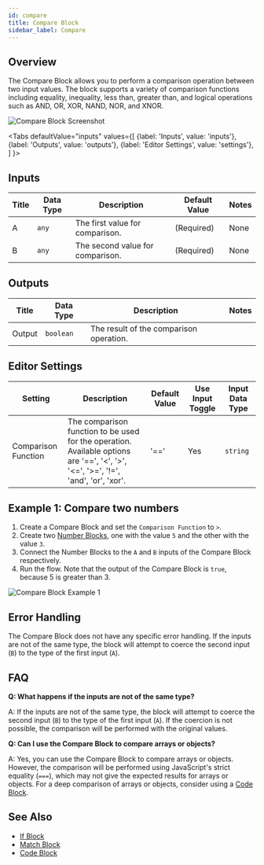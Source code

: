 ```yaml
---
id: compare
title: Compare Block
sidebar_label: Compare
---
```



## Overview

The Compare Block allows you to perform a comparison operation between two input values. The block supports a variety of comparison functions including equality, inequality, less than, greater than, and logical operations such as AND, OR, XOR, NAND, NOR, and XNOR.

![Compare Block Screenshot](./assets/compare-block.png)

<Tabs
  defaultValue="inputs"
  values={[
    {label: 'Inputs', value: 'inputs'},
    {label: 'Outputs', value: 'outputs'},
    {label: 'Editor Settings', value: 'settings'},
  ]
}>

<TabItem value="inputs">

## Inputs

| Title | Data Type | Description                      | Default Value | Notes |
| ----- | --------- | -------------------------------- | ------------- | ----- |
| A     | `any`     | The first value for comparison.  | (Required)    | None  |
| B     | `any`     | The second value for comparison. | (Required)    | None  |

</TabItem>

<TabItem value="outputs">

## Outputs

| Title  | Data Type | Description                             | Notes |
| ------ | --------- | --------------------------------------- | ----- |
| Output | `boolean` | The result of the comparison operation. |       |

</TabItem>

<TabItem value="settings">

## Editor Settings

| Setting             | Description                                                                                                                       | Default Value | Use Input Toggle | Input Data Type |
| ------------------- | --------------------------------------------------------------------------------------------------------------------------------- | ------------- | ---------------- | --------------- |
| Comparison Function | The comparison function to be used for the operation. Available options are '==', '<', '>', '<=', '>=', '!=', 'and', 'or', 'xor'. | '=='          | Yes              | `string`        |

</TabItem>

</Tabs>

## Example 1: Compare two numbers

1. Create a Compare Block and set the `Comparison Function` to `>`.
2. Create two [Number Blocks](./number.mdx), one with the value `5` and the other with the value `3`.
3. Connect the Number Blocks to the `A` and `B` inputs of the Compare Block respectively.
4. Run the flow. Note that the output of the Compare Block is `true`, because 5 is greater than 3.

![Compare Block Example 1](./assets/compare-block-example-01.png)

## Error Handling

The Compare Block does not have any specific error handling. If the inputs are not of the same type, the block will attempt to coerce the second input (`B`) to the type of the first input (`A`).

## FAQ

**Q: What happens if the inputs are not of the same type?**

A: If the inputs are not of the same type, the block will attempt to coerce the second input (`B`) to the type of the first input (`A`). If the coercion is not possible, the comparison will be performed with the original values.

**Q: Can I use the Compare Block to compare arrays or objects?**

A: Yes, you can use the Compare Block to compare arrays or objects. However, the comparison will be performed using JavaScript's strict equality (`===`), which may not give the expected results for arrays or objects. For a deep comparison of arrays or objects, consider using a [Code Block](./code.mdx).

## See Also

- [If Block](./if.mdx)
- [Match Block](./match.mdx)
- [Code Block](./code.mdx)

